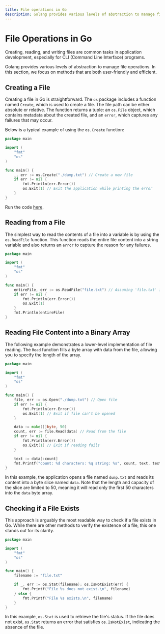 ```yaml
---
title: File operations in Go
description: Golang provides various levels of abstraction to manage file operations
---
```


# File Operations in Go

Creating, reading, and writing files are common tasks in application development, especially for CLI (Command Line Interface) programs.

Golang provides various levels of abstraction to manage file operations. In this section, we focus on methods that are both user-friendly and efficient.

## Creating a File

Creating a file in Go is straightforward. The `os` package includes a function named `Create`, which is used to create a file. The file path can be either absolute or relative. The function returns a tuple: an `os.File` object, which contains metadata about the created file, and an `error`, which captures any failures that may occur.

Below is a typical example of using the `os.Create` function:

```go
package main

import (
	"fmt"
	"os"
)

func main() {
	_, err := os.Create("./dump.txt") // Create a new file
	if err != nil {
		fmt.Println(err.Error())
		os.Exit(1) // Exit the application while printing the error
	}
}
```

Run the code [here](https://goplay.followthepattern.net/snippet/PVrTq5Gshin).

## Reading from a File

The simplest way to read the contents of a file into a variable is by using the `os.ReadFile` function. This function reads the entire file content into a string variable and also returns an `error` to capture the reason for any failures.

```go
package main

import (
	"fmt"
	"os"
)

func main() {
	entireFile, err := os.ReadFile("file.txt") // Assuming 'file.txt' is the intended file path
	if err != nil {
		fmt.Println(err.Error())
		os.Exit(1)
	}
	fmt.Println(entireFile)
}
```

## Reading File Content into a Binary Array

The following example demonstrates a lower-level implementation of file reading. The `Read` function fills a byte array with data from the file, allowing you to specify the length of the array.

```go
package main

import (
	"fmt"
	"os"
)

func main() {
	file, err := os.Open("./dump.txt") // Open file
	if err != nil {
		fmt.Println(err.Error())
		os.Exit(1) // Exit if file can't be opened
	}

	data := make([]byte, 50)
	count, err := file.Read(data) // Read from the file
	if err != nil {
		fmt.Println(err.Error())
		os.Exit(1) // Exit if reading fails
	}

	text := data[:count]
	fmt.Printf("count: %d characters: %q string: %s", count, text, text) // Print the file content
}
```

In this example, the application opens a file named `dump.txt` and reads its content into a byte slice named `data`. Note that the length and capacity of the slice are limited to 50, meaning it will read only the first 50 characters into the `data` byte array.

## Checking if a File Exists

This approach is arguably the most readable way to check if a file exists in Go. While there are other methods to verify the existence of a file, this one stands out for its clarity.

```go copy {11}
package main

import (
	"fmt"
	"os"
)

func main() {
	filename := "file.txt"

	if _, err := os.Stat(filename); os.IsNotExist(err) {
		fmt.Printf("File %s does not exist.\n", filename)
	} else {
		fmt.Printf("File %s exists.\n", filename)
	}
}
```

In this example, `os.Stat` is used to retrieve the file's status. If the file does not exist, `os.Stat` returns an error that satisfies `os.IsNotExist`, indicating the absence of the file.